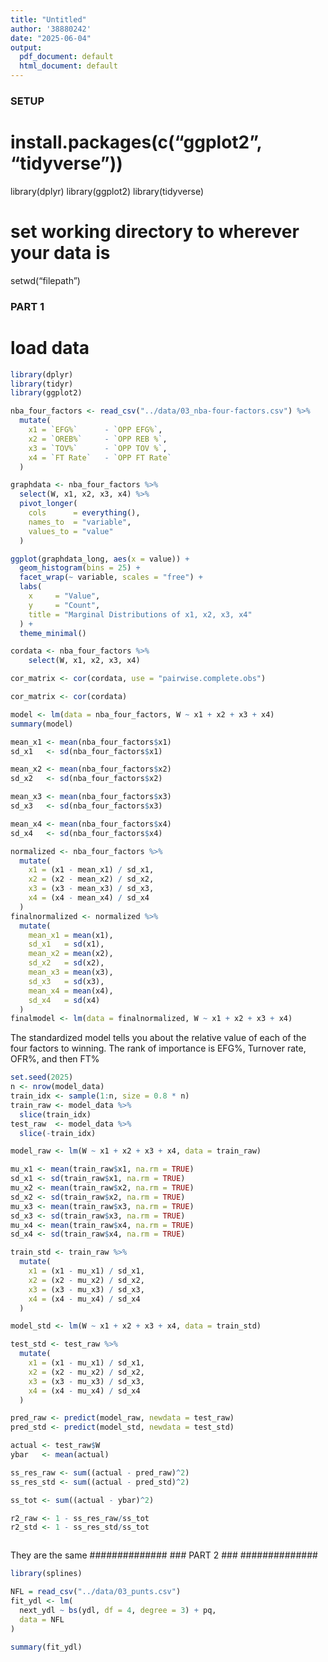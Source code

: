 ```yaml
---
title: "Untitled"
author: '38880242'
date: "2025-06-04"
output:
  pdf_document: default
  html_document: default
---
```


#############
### SETUP ###
#############


# install.packages(c("ggplot2", "tidyverse"))
library(dplyr)
library(ggplot2)
library(tidyverse)

# set working directory to wherever your data is
setwd("filepath")

##############
### PART 1 ###
##############

# load data

```r
library(dplyr)
library(tidyr)
library(ggplot2)

nba_four_factors <- read_csv("../data/03_nba-four-factors.csv") %>%
  mutate(
    x1 = `EFG%`      - `OPP EFG%`,
    x2 = `OREB%`     - `OPP REB %`,
    x3 = `TOV%`      - `OPP TOV %`,
    x4 = `FT Rate`   - `OPP FT Rate`
  )

graphdata <- nba_four_factors %>%
  select(W, x1, x2, x3, x4) %>%
  pivot_longer(
    cols      = everything(),       
    names_to  = "variable",         
    values_to = "value"   
  )

ggplot(graphdata_long, aes(x = value)) +
  geom_histogram(bins = 25) +
  facet_wrap(~ variable, scales = "free") +
  labs(
    x     = "Value",
    y     = "Count",
    title = "Marginal Distributions of x1, x2, x3, x4"
  ) +
  theme_minimal()

cordata <- nba_four_factors %>% 
    select(W, x1, x2, x3, x4) 

cor_matrix <- cor(cordata, use = "pairwise.complete.obs")
```

```r
cor_matrix <- cor(cordata)

```
```r
model <- lm(data = nba_four_factors, W ~ x1 + x2 + x3 + x4)
summary(model)
```

```r
mean_x1 <- mean(nba_four_factors$x1)
sd_x1   <- sd(nba_four_factors$x1)

mean_x2 <- mean(nba_four_factors$x2)
sd_x2   <- sd(nba_four_factors$x2)

mean_x3 <- mean(nba_four_factors$x3)
sd_x3   <- sd(nba_four_factors$x3)

mean_x4 <- mean(nba_four_factors$x4)
sd_x4   <- sd(nba_four_factors$x4)

normalized <- nba_four_factors %>% 
  mutate(
    x1 = (x1 - mean_x1) / sd_x1,
    x2 = (x2 - mean_x2) / sd_x2,
    x3 = (x3 - mean_x3) / sd_x3,
    x4 = (x4 - mean_x4) / sd_x4
  )
finalnormalized <- normalized %>%
  mutate(
    mean_x1 = mean(x1),
    sd_x1   = sd(x1),
    mean_x2 = mean(x2),
    sd_x2   = sd(x2),
    mean_x3 = mean(x3),
    sd_x3   = sd(x3),
    mean_x4 = mean(x4),
    sd_x4   = sd(x4)
  )
finalmodel <- lm(data = finalnormalized, W ~ x1 + x2 + x3 + x4)
```

The standardized model tells you about the relative value of each of the four factors to winning. The rank of importance is EFG%, Turnover rate, OFR%, and then FT%






```r
set.seed(2025)
n <- nrow(model_data)
train_idx <- sample(1:n, size = 0.8 * n)
train_raw <- model_data %>% 
  slice(train_idx)
test_raw  <- model_data %>%
  slice(-train_idx)

model_raw <- lm(W ~ x1 + x2 + x3 + x4, data = train_raw)

mu_x1 <- mean(train_raw$x1, na.rm = TRUE)
sd_x1 <- sd(train_raw$x1, na.rm = TRUE)
mu_x2 <- mean(train_raw$x2, na.rm = TRUE)
sd_x2 <- sd(train_raw$x2, na.rm = TRUE)
mu_x3 <- mean(train_raw$x3, na.rm = TRUE)
sd_x3 <- sd(train_raw$x3, na.rm = TRUE)
mu_x4 <- mean(train_raw$x4, na.rm = TRUE)
sd_x4 <- sd(train_raw$x4, na.rm = TRUE)

train_std <- train_raw %>%
  mutate(
    x1 = (x1 - mu_x1) / sd_x1,
    x2 = (x2 - mu_x2) / sd_x2,
    x3 = (x3 - mu_x3) / sd_x3,
    x4 = (x4 - mu_x4) / sd_x4
  )

model_std <- lm(W ~ x1 + x2 + x3 + x4, data = train_std)

test_std <- test_raw %>%
  mutate(
    x1 = (x1 - mu_x1) / sd_x1,
    x2 = (x2 - mu_x2) / sd_x2,
    x3 = (x3 - mu_x3) / sd_x3,
    x4 = (x4 - mu_x4) / sd_x4
  )

pred_raw <- predict(model_raw, newdata = test_raw)
pred_std <- predict(model_std, newdata = test_std)

actual <- test_raw$W
ybar   <- mean(actual)   

ss_res_raw <- sum((actual - pred_raw)^2)
ss_res_std <- sum((actual - pred_std)^2)

ss_tot <- sum((actual - ybar)^2)

r2_raw <- 1 - ss_res_raw/ss_tot
r2_std <- 1 - ss_res_std/ss_tot



```
They are the same
##############
### PART 2 ###
##############

```r
library(splines)  

NFL = read_csv("../data/03_punts.csv")
fit_ydl <- lm(
  next_ydl ~ bs(ydl, df = 4, degree = 3) + pq,
  data = NFL
)

summary(fit_ydl)

```
```r

```

